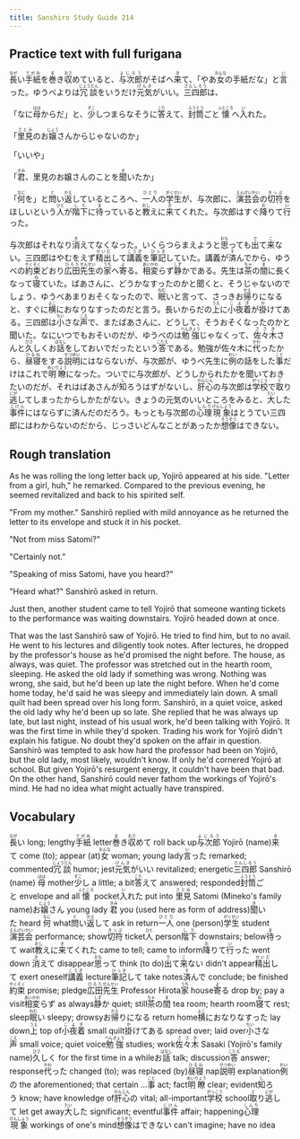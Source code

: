 ```yaml
---
title: Sanshiro Study Guide 214
---
```


## Practice text with full furigana

<p>
<ruby><rb>長</rb><rt>なが</rt></ruby>い<ruby><rb>手紙</rb><rt>てがみ</rt></ruby>を<ruby><rb>巻</rb><rt>ま</rt></ruby>き<ruby><rb>収</rb><rt>おさ</rt></ruby>めていると、<ruby><rb>与次郎</rb><rt>よじろう</rt></ruby>がそばへ<ruby><rb>来</rb><rt>き</rt></ruby>て、「やあ<ruby><rb>女</rb><rt>おんな</rt></ruby>の手紙だな」と<ruby><rb>言</rb><rt>い</rt></ruby>った。ゆうべよりは<ruby><rb>冗談</rb><rt>じょうだん</rt></ruby>をいうだけ<ruby><rb>元気</rb><rt>げんき</rt></ruby>がいい。<ruby><rb>三四郎</rb><rt>さんしろう</rt></ruby>は、
</p>

<p>
「なに<ruby><rb>母</rb><rt>はは</rt></ruby>からだ」と、<ruby><rb>少</rb><rt>すこ</rt></ruby>しつまらなそうに<ruby><rb>答</rb><rt>こた</rt></ruby>えて、<ruby><rb>封筒</rb><rt>ふうとう</rt></ruby>ごと<ruby><rb>懐</rb><rt>ふところ</rt></ruby>へ<ruby><rb>入</rb><rt>い</rt></ruby>れた。
</p>

<p>
「<ruby><rb>里見</rb><rt>さとみ</rt></ruby>のお<ruby><rb>嬢</rb><rt>じょう</rt></ruby>さんからじゃないのか」
</p>

「いいや」

<p>
「<ruby><rb>君</rb><rt>きみ</rt></ruby>、里見のお嬢さんのことを<ruby><rb>聞</rb><rt>き</rt></ruby>いたか」
</p>

<p>
「<ruby><rb>何</rb><rt>なに</rt></ruby>を」と<ruby><rb>問</rb><rt>と</rt></ruby>い<ruby><rb>返</rb><rt>かえ</rt></ruby>しているところへ、<ruby><rb>一人</rb><rt>ひとり</rt></ruby>の<ruby><rb>学生</rb><rt>がくせい</rt></ruby>が、与次郎に、<ruby><rb>演芸会</rb><rt>えんげいかい</rt></ruby>の<ruby><rb>切符</rb><rt>きっぷ</rt></ruby>をほしいという<ruby><rb>人</rb><rt>ひと</rt></ruby>が<ruby><rb>階下</rb><rt>した</rt></ruby>に<ruby><rb>待</rb><rt>ま</rt></ruby>っていると<ruby><rb>教</rb><rt>おし</rt></ruby>えに<ruby><rb>来</rb><rt>き</rt></ruby>てくれた。与次郎はすぐ<ruby><rb>降</rb><rt>お</rt></ruby>りて<ruby><rb>行</rb><rt>い</rt></ruby>った。
</p>

<p>
与次郎はそれなり<ruby><rb>消</rb><rt>き</rt></ruby>えてなくなった。いくらつらまえようと<ruby><rb>思</rb><rt>おも</rt></ruby>っても<ruby><rb>出</rb><rt>で</rt></ruby>て<ruby><rb>来</rb><rt>こ</rt></ruby>ない。三四郎はやむをえず<ruby><rb>精出</rb><rt>せいだ</rt></ruby>して<ruby><rb>講義</rb><rt>こうぎ</rt></ruby>を<ruby><rb>筆記</rb><rt>ひっき</rt></ruby>していた。講義が<ruby><rb>済</rb><rt>す</rt></ruby>んでから、ゆうべの<ruby><rb>約束</rb><rt>やくそく</rt></ruby>どおり<ruby><rb>広田</rb><rt>ひろた</rt></ruby><ruby><rb>先生</rb><rt>せんせい</rt></ruby>の<ruby><rb>家</rb><rt>うち</rt></ruby>へ<ruby><rb>寄</rb><rt>よ</rt></ruby>る。<ruby><rb>相変</rb><rt>あいかわ</rt></ruby>らず<ruby><rb>静</rb><rt>しず</rt></ruby>かである。先生は<ruby><rb>茶</rb><rt>ちゃ</rt></ruby>の<ruby><rb>間</rb><rt>ま</rt></ruby>に長くなって<ruby><rb>寝</rb><rt>ね</rt></ruby>ていた。ばあさんに、どうかなすったのかと聞くと、そうじゃないのでしょう、ゆうべあまりおそくなったので、<ruby><rb>眠</rb><rt>ねむ</rt></ruby>いと言って、さっきお<ruby><rb>帰</rb><rt>かえ</rt></ruby>りになると、すぐに<ruby><rb>横</rb><rt>よこ</rt></ruby>におなりなすったのだと言う。長いからだの<ruby><rb>上</rb><rt>うえ</rt></ruby>に<ruby><rb>小夜着</rb><rt>こよぎ</rt></ruby>が<ruby><rb>掛</rb><rt>か</rt></ruby>けてある。三四郎は<ruby><rb>小</rb><rt>ちい</rt></ruby>さな<ruby><rb>声</rb><rt>こえ</rt></ruby>で、またばあさんに、どうして、そうおそくなったのかと聞いた。なにいつでもおそいのだが、ゆうべのは<ruby><rb>勉強</rb><rt>べんきょう</rt></ruby>じゃなくって、<ruby><rb>佐々木</rb><rt>ささき</rt></ruby>さんと<ruby><rb>久</rb><rt>ひさ</rt></ruby>しくお<ruby><rb>話</rb><rt>はなし</rt></ruby>をしておいでだったという<ruby><rb>答</rb><rt>こたえ</rt></ruby>である。勉強が佐々木に<ruby><rb>代</rb><rt>かわ</rt></ruby>ったから、<ruby><rb>昼寝</rb><rt>ひるね</rt></ruby>をする<ruby><rb>説明</rb><rt>せつめい</rt></ruby>にはならないが、与次郎が、ゆうべ先生に<ruby><rb>例</rb><rt>れい</rt></ruby>の話をした<ruby><rb>事</rb><rt>こと</rt></ruby>だけはこれで<ruby><rb>明瞭</rb><rt>めいりょう</rt></ruby>になった。ついでに与次郎が、どうしかられたかを聞いておきたいのだが、それはばあさんが<ruby><rb>知</rb><rt>し</rt></ruby>ろうはずがないし、<ruby><rb>肝心</rb><rt>かんじん</rt></ruby>の与次郎は<ruby><rb>学校</rb><rt>がっこう</rt></ruby>で<ruby><rb>取</rb><rt>と</rt></ruby>り<ruby><rb>逃</rb><rt>にが</rt></ruby>してしまったからしかたがない。きょうの元気のいいところをみると、<ruby><rb>大</rb><rt>たい</rt></ruby>した<ruby><rb>事件</rb><rt>じけん</rt></ruby>にはならずに済んだのだろう。もっとも与次郎の<ruby><rb>心理</rb><rt>しんり</rt></ruby><ruby><rb>現象</rb><rt>げんしょう</rt></ruby>はとうてい三四郎にはわからないのだから、じっさいどんなことがあったか<ruby><rb>想像</rb><rt>そうぞう</rt></ruby>はできない。
</p>


## Rough translation

As he was rolling the long letter back up, Yojirō appeared at his side. "Letter from a girl, huh," he remarked. Compared to the previous evening, he seemed revitalized and back to his spirited self.

"From my mother." Sanshirō replied with mild annoyance as he returned the letter to its envelope and stuck it in his pocket.

"Not from miss Satomi?"

"Certainly not."

"Speaking of miss Satomi, have you heard?"

"Heard what?" Sanshirō asked in return. 

Just then, another student came to tell Yojirō that someone wanting tickets to the performance was waiting downstairs. Yojirō headed down at once.

That was the last Sanshirō saw of Yojirō. He tried to find him, but to no avail. He went to his lectures and diligently took notes. After lectures, he dropped by the professor's house as he'd promised the night before. The house, as always, was quiet. The professor was stretched out in the hearth room, sleeping. He asked the old lady if something was wrong. Nothing was wrong, she said, but he'd been up late the night before. When he'd come home today, he'd said he was sleepy and immediately lain down. A small quilt had been spread over his long form. Sanshirō, in a quiet voice, asked the old lady why he'd been up so late. She replied that he was always up late, but last night, instead of his usual work, he'd been talking with Yojirō. It was the first time in while they'd spoken. Trading his work for Yojirō didn't explain his fatigue. No doubt they'd spoken on the affair in question. Sanshirō was tempted to ask how hard the professor had been on Yojirō, but the old lady, most likely, wouldn't know. If only he'd cornered Yojirō at school. But given Yojirō's resurgent energy, it couldn't have been that bad. On the other hand, Sanshirō could never fathom the workings of Yojirō's mind. He had no idea what might actually have transpired.   


## Vocabulary

<p>
<span class="vocabstudy"><ruby><rb>長</rb><rt>なが</rt></ruby>い&nbsp;long; lengthy</span><span class="vocabstudy"><ruby><rb>手紙</rb><rt>てがみ</rt></ruby>&nbsp;letter</span><span class="vocabstudy"><ruby><rb>巻</rb><rt>ま</rt></ruby>き<ruby><rb>収</rb><rt>おさ</rt></ruby>めて&nbsp;roll back up</span><span class="vocabstudy"><ruby><rb>与次郎</rb><rt>よじろう</rt></ruby>&nbsp;Yojirō (name)</span><span class="vocabstudy"><ruby><rb>来</rb><rt>き</rt></ruby>て&nbsp;come (to); appear (at)</span><span class="vocabstudy"><ruby><rb>女</rb><rt>おんな</rt></ruby>&nbsp;woman; young lady</span><span class="vocabstudy"><ruby><rb>言</rb><rt>い</rt></ruby>った&nbsp;remarked; commented</span><span class="vocabstudy"><ruby><rb>冗談</rb><rt>じょうだん</rt></ruby>&nbsp;humor; jest</span><span class="vocabstudy"><ruby><rb>元気</rb><rt>げんき</rt></ruby>がいい&nbsp;revitalized; energetic</span><span class="vocabstudy"><ruby><rb>三四郎</rb><rt>さんしろう</rt></ruby>&nbsp;Sanshirō (name)</span>
<span class="vocabstudy"><ruby><rb>母</rb><rt>はは</rt></ruby>&nbsp;mother</span><span class="vocabstudy"><ruby><rb>少</rb><rt>すこ</rt></ruby>し&nbsp;a little; a bit</span><span class="vocabstudy"><ruby><rb>答</rb><rt>こた</rt></ruby>えて&nbsp;answered; responded</span><span class="vocabstudy"><ruby><rb>封筒</rb><rt>ふうとう</rt></ruby>ごと&nbsp;envelope and all</span><span class="vocabstudy"><ruby><rb>懐</rb><rt>ふところ</rt></ruby>&nbsp;pocket</span><span class="vocabstudy"><ruby><rb>入</rb><rt>い</rt></ruby>れた&nbsp;put into</span>
<span class="vocabstudy"><ruby><rb>里見</rb><rt>さとみ</rt></ruby>&nbsp;Satomi (Mineko's family name)</span><span class="vocabstudy">お<ruby><rb>嬢</rb><rt>じょう</rt></ruby>さん&nbsp;young lady</span>
<span class="vocabstudy"><ruby><rb>君</rb><rt>きみ</rt></ruby>&nbsp;you (used here as form of address)</span><span class="vocabstudy"><ruby><rb>聞</rb><rt>き</rt></ruby>いた&nbsp;heard</span>
<span class="vocabstudy"><ruby><rb>何</rb><rt>なに</rt></ruby>&nbsp;what</span><span class="vocabstudy"><ruby><rb>問</rb><rt>と</rt></ruby>い<ruby><rb>返</rb><rt>かえ</rt></ruby>して&nbsp;ask in return</span><span class="vocabstudy"><ruby><rb>一人</rb><rt>ひとり</rt></ruby>&nbsp;one (person)</span><span class="vocabstudy"><ruby><rb>学生</rb><rt>がくせい</rt></ruby>&nbsp;student</span><span class="vocabstudy"><ruby><rb>演芸会</rb><rt>えんげいかい</rt></ruby>&nbsp;performance; show</span><span class="vocabstudy"><ruby><rb>切符</rb><rt>きっぷ</rt></ruby>&nbsp;ticket</span><span class="vocabstudy"><ruby><rb>人</rb><rt>ひと</rt></ruby>&nbsp;person</span><span class="vocabstudy"><ruby><rb>階下</rb><rt>した</rt></ruby>&nbsp;downstairs; below</span><span class="vocabstudy"><ruby><rb>待</rb><rt>ま</rt></ruby>って&nbsp;wait</span><span class="vocabstudy"><ruby><rb>教</rb><rt>おし</rt></ruby>えに<ruby><rb>来</rb><rt>き</rt></ruby>てくれた&nbsp;came to tell; came to inform</span><span class="vocabstudy"><ruby><rb>降</rb><rt>お</rt></ruby>りて<ruby><rb>行</rb><rt>い</rt></ruby>った&nbsp;went down</span>
<span class="vocabstudy"><ruby><rb>消</rb><rt>き</rt></ruby>えて&nbsp;disappear</span><span class="vocabstudy"><ruby><rb>思</rb><rt>おも</rt></ruby>って&nbsp;think (to do)</span><span class="vocabstudy"><ruby><rb>出</rb><rt>で</rt></ruby>て<ruby><rb>来</rb><rt>こ</rt></ruby>ない&nbsp;didn't appear</span><span class="vocabstudy"><ruby><rb>精出</rb><rt>せいだ</rt></ruby>して&nbsp;exert oneself</span><span class="vocabstudy"><ruby><rb>講義</rb><rt>こうぎ</rt></ruby>&nbsp;lecture</span><span class="vocabstudy"><ruby><rb>筆記</rb><rt>ひっき</rt></ruby>して&nbsp;take notes</span><span class="vocabstudy"><ruby><rb>済</rb><rt>す</rt></ruby>んで&nbsp;conclude; be finished</span><span class="vocabstudy"><ruby><rb>約束</rb><rt>やくそく</rt></ruby>&nbsp;promise; pledge</span><span class="vocabstudy"><ruby><rb>広田</rb><rt>ひろた</rt></ruby><ruby><rb>先生</rb><rt>せんせい</rt></ruby>&nbsp;Professor Hirota</span><span class="vocabstudy"><ruby><rb>家</rb><rt>うち</rt></ruby>&nbsp;house</span><span class="vocabstudy"><ruby><rb>寄</rb><rt>よ</rt></ruby>る&nbsp;drop by; pay a visit</span><span class="vocabstudy"><ruby><rb>相変</rb><rt>あいかわ</rt></ruby>らず&nbsp;as always</span><span class="vocabstudy"><ruby><rb>静</rb><rt>しず</rt></ruby>か&nbsp;quiet; still</span><span class="vocabstudy"><ruby><rb>茶</rb><rt>ちゃ</rt></ruby>の<ruby><rb>間</rb><rt>ま</rt></ruby>&nbsp;tea room; hearth room</span><span class="vocabstudy"><ruby><rb>寝</rb><rt>ね</rt></ruby>て&nbsp;rest; sleep</span><span class="vocabstudy"><ruby><rb>眠</rb><rt>ねむ</rt></ruby>い&nbsp;sleepy; drowsy</span><span class="vocabstudy">お<ruby><rb>帰</rb><rt>かえ</rt></ruby>りになる&nbsp;return home</span><span class="vocabstudy"><ruby><rb>横</rb><rt>よこ</rt></ruby>におなりなすった&nbsp;lay down</span><span class="vocabstudy"><ruby><rb>上</rb><rt>うえ</rt></ruby>&nbsp;top of</span><span class="vocabstudy"><ruby><rb>小夜着</rb><rt>こよぎ</rt></ruby>&nbsp;small quilt</span><span class="vocabstudy"><ruby><rb>掛</rb><rt>か</rt></ruby>けてある&nbsp;spread over; laid over</span><span class="vocabstudy"><ruby><rb>小</rb><rt>ちい</rt></ruby>さな<ruby><rb>声</rb><rt>こえ</rt></ruby>&nbsp;small voice; quiet voice</span><span class="vocabstudy"><ruby><rb>勉強</rb><rt>べんきょう</rt></ruby>&nbsp;studies; work</span><span class="vocabstudy"><ruby><rb>佐々木</rb><rt>ささき</rt></ruby>&nbsp;Sasaki (Yojirō's family name)</span><span class="vocabstudy"><ruby><rb>久</rb><rt>ひさ</rt></ruby>しく&nbsp;for the first time in a while</span><span class="vocabstudy">お<ruby><rb>話</rb><rt>はなし</rt></ruby>&nbsp;talk; discussion</span><span class="vocabstudy"><ruby><rb>答</rb><rt>こたえ</rt></ruby>&nbsp;answer; response</span><span class="vocabstudy"><ruby><rb>代</rb><rt>かわ</rt></ruby>った&nbsp;changed (to); was replaced (by)</span><span class="vocabstudy"><ruby><rb>昼寝</rb><rt>ひるね</rt></ruby>&nbsp;nap</span><span class="vocabstudy"><ruby><rb>説明</rb><rt>せつめい</rt></ruby>&nbsp;explanation</span><span class="vocabstudy"><ruby><rb>例</rb><rt>れい</rt></ruby>の&nbsp;the aforementioned; that certain ...</span><span class="vocabstudy"><ruby><rb>事</rb><rt>こと</rt></ruby>&nbsp;act; fact</span><span class="vocabstudy"><ruby><rb>明瞭</rb><rt>めいりょう</rt></ruby>&nbsp;clear; evident</span><span class="vocabstudy"><ruby><rb>知</rb><rt>し</rt></ruby>ろう&nbsp;know; have knowledge of</span><span class="vocabstudy"><ruby><rb>肝心</rb><rt>かんじん</rt></ruby>の&nbsp;vital; all-important</span><span class="vocabstudy"><ruby><rb>学校</rb><rt>がっこう</rt></ruby>&nbsp;school</span><span class="vocabstudy"><ruby><rb>取</rb><rt>と</rt></ruby>り<ruby><rb>逃</rb><rt>にが</rt></ruby>して&nbsp;let get away</span><span class="vocabstudy"><ruby><rb>大</rb><rt>たい</rt></ruby>した&nbsp;significant; eventful</span><span class="vocabstudy"><ruby><rb>事件</rb><rt>じけん</rt></ruby>&nbsp;affair; happening</span><span class="vocabstudy"><ruby><rb>心理</rb><rt>しんり</rt></ruby><ruby><rb>現象</rb><rt>げんしょう</rt></ruby>&nbsp;workings of one's mind</span><span class="vocabstudy"><ruby><rb>想像</rb><rt>そうぞう</rt></ruby>はできない&nbsp;can't imagine; have no idea</span>
</p>
